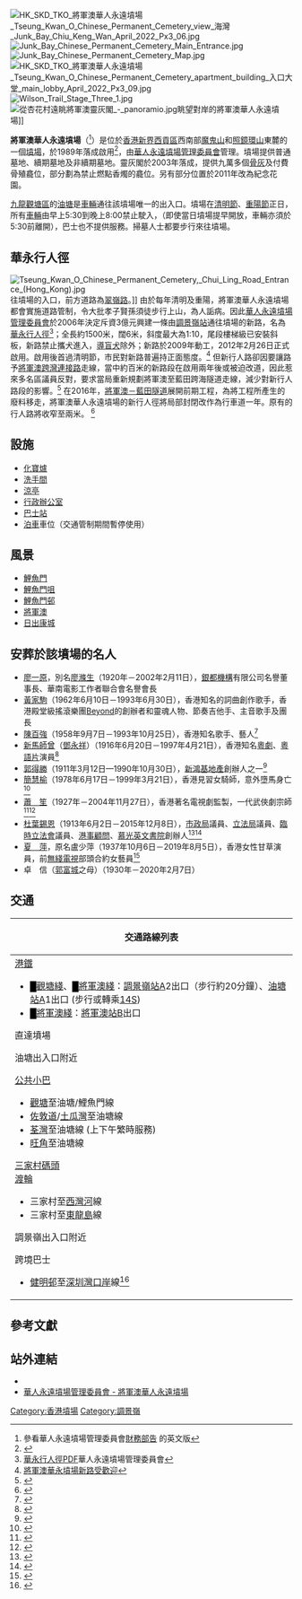 [[File:HK_SKD_TKO_將軍澳華人永遠墳場_Tseung_Kwan_O_Chinese_Permanent_Cemetery_view_海灣_Junk_Bay_Chiu_Keng_Wan_April_2022_Px3_06.jpg|thumb]]
[[File:Junk_Bay_Chinese_Permanent_Cemetery_Main_Entrance.jpg|thumb]]
[[File:Junk_Bay_Chinese_Permanent_Cemetery_Map.jpg|thumb]]
[[File:HK_SKD_TKO_將軍澳華人永遠墳場_Tseung_Kwan_O_Chinese_Permanent_Cemetery_apartment_building_入口大堂_main_lobby_April_2022_Px3_09.jpg|thumb]]
[[File:Wilson_Trail_Stage_Three_1.jpg|thumb]]
[[File:從杏花村遠眺將軍澳靈灰閣_-_panoramio.jpg|thumb]]眺望對岸的將軍澳華人永遠墳場]]

'''將軍澳華人永遠墳場'''（{{lang-en|'''Junk Bay Chinese Permanent Cemetery'''}}<ref>參看華人永遠墳場管理委員會[http://www.bmcpc.org.hk/tc/resource_center/report/index.html 財務部告] {{Wayback|url=http://www.bmcpc.org.hk/tc/resource_center/report/index.html |date=20181110200140 }}的英文版</ref>）是位於[[香港|香港]][[新界|新界]][[西貢區|西貢區]]西南部[[魔鬼山|魔鬼山]]和[[照鏡環山|照鏡環山]]東麓的一個[[墳場|墳場]]，於1989年落成啟用<ref>{{cite news |publisher=[[華人永遠墳場管理委員會|華人永遠墳場管理委員會]] |date= |title=墳場簡介 |url=https://www.bmcpc.org.hk/tc/about/story/tko/index.html |accessdate=2018-11-10 |archive-date=2020-02-23 |archive-url=https://web.archive.org/web/20200223153700/http://www.bmcpc.org.hk/tc/about/story/tko/index.html |dead-url=no }}{{zh-hant}}</ref>，由[[華人永遠墳場管理委員會|華人永遠墳場管理委員會]]管理。墳場提供普通墓地、續期墓地及非續期墓地。靈灰閣於2003年落成，提供九萬多個[[骨灰|骨灰]]及付費骨殖龕位，部分劃為禁止燃點香燭的龕位。另有部分位置於2011年改為紀念花園。


[[九龍|九龍]][[觀塘區|觀塘區]]的[[油塘|油塘]]是[[車輛|車輛]]通往該墳場唯一的出入口。墳場在[[清明節|清明節]]、[[重陽節|重陽節]]正日，所有[[車輛|車輛]]由早上5:30到晚上8:00禁止駛入，（即使當日墳場提早開放，車輛亦須於5:30前離開），巴士也不提供服務。掃墓人士都要步行來往墳場。

==華永行人徑==
[[File:Tseung_Kwan_O_Chinese_Permanent_Cemetery,_Chui_Ling_Road_Entrance_(Hong_Kong).jpg|thumb]]往墳場的入口，前方道路為[[翠嶺路|翠嶺路]]。]]
由於每年清明及重陽，將軍澳華人永遠墳場都會實施道路管制，令大批孝子賢孫須徒步行上山，為人詬病。因此[[華人永遠墳場管理委員會|華人永遠墳場管理委員會]]於2006年決定斥資3億元興建一條由[[調景嶺站|調景嶺站]]通往墳場的新路，名為[[華永行人徑|華永行人徑]]<ref>[http://www.bmcpc.org.hk/filemanager/common/doc/resource_center/brochure/BMCPC_Footpath.pdf 華永行人徑PDF]華人永遠墳場管理委員會</ref>；全長約1500米，闊6米，斜度最大為1:10，尾段樓梯級已安裝斜板，新路禁止攜犬進入，[[導盲犬|導盲犬]]除外；新路於2009年動工，2012年2月26日正式啟用。啟用後首過清明節，市民對新路普遍持正面態度。<ref>[http://the-sun.on.cc/cnt/news/20120402/00407_006.html?pubdate=20120402 將軍澳華永墳場新路受歡迎]</ref> 但新行人路卻因要讓路予[[將軍澳跨灣連接路|將軍澳跨灣連接路]]走線，當中約百米的新路段在啟用兩年後或被迫改道，因此惹來多名區議員反對，要求當局重新規劃將軍澳至藍田跨海隧道走線，減少對新行人路段的影響。<ref>{{cite news|url=http://orientaldaily.oriental.com.hk/cnt/news/20120205/00176_023.html|date=2012年2月5日|title=將軍澳墳場新路瀕腰斬|newspaper=''[[東方日報_(香港)|東方日報 (香港)]]''}}{{Dead link|date=2019年10月 |bot=InternetArchiveBot |fix-attempted=yes }}</ref> 在2016年，[[將軍澳－藍田隧道|將軍澳－藍田隧道]]展開前期工程，為將工程所產生的廢料移走，將軍澳華人永遠墳場的新行人徑將局部封閉改作為行車道一年。原有的行人路將收窄至兩米。
<ref>{{cite news|url=http://www.metrodaily.hk/metro_news/%E5%B0%87%E8%97%8D%E9%9A%A7%E9%81%93%E5%B7%A5%E7%A8%8B-%E7%8E%A9%E6%AD%BB%E8%A1%8C%E5%B1%B1%E5%BE%91/?page671=2|date=2016-10-14|title=將藍隧道工程 玩死行山徑|newspaper=''[[都市日報|都市日報]]''}}{{Dead link|date=2020年3月 |bot=InternetArchiveBot |fix-attempted=yes }}</ref>

==設施==
* [[化寶爐|化寶爐]]
* [[洗手間|洗手間]]
* [[涼亭|涼亭]]
* [[行政|行政]][[辦公室|辦公室]]
* [[巴士站|巴士站]]
* [[泊車|泊車]]車位（交通管制期間暫停使用）

==風景==
* [[鯉魚門|鯉魚門]]
* [[鯉魚門咀|鯉魚門咀]]
* [[鯉魚門邨|鯉魚門邨]]
* [[將軍澳|將軍澳]]
* [[日出康城|日出康城]]

==安葬於該墳場的名人==
*[[廖一原|廖一原]]，別名[[廖滌生|廖滌生]]（1920年－2002年2月11日），[[銀都機構|銀都機構]]有限公司名譽董事長、華南電影工作者聯合會名譽會長
*[[黃家駒|黃家駒]]（1962年6月10日－1993年6月30日），香港知名的詞曲創作歌手，香港殿堂級搖滾樂團[[Beyond|Beyond]]的創辦者和靈魂人物、節奏吉他手、主音歌手及團長
*[[陳百強|陳百強]]（1958年9月7日－1993年10月25日），香港知名歌手、藝人<ref>{{Cite web |url=https://www.facebook.com/hongkongcemetery/photos/a.247397519156959/322559151640795/ |title=墳場研究 Cemetery Study 在將軍澳華人永遠墳場 |date=2018-09-07 |website=www.facebook.com |quote=圖中墓的主人是香港著名歌手陳百強，他是香港八十年代樂壇代表人物之一。}}</ref>
*[[新馬師曾|新馬師曾]]（[[鄧永祥|鄧永祥]]）{{MBE|nocat}}（1916年6月20日－1997年4月21日），香港知名[[粵劇|粵劇]]、[[粵語片|粵語片]]演員<ref>{{Cite web |url=https://www.facebook.com/hongkongcemetery/photos/pcb.400578730505503/400578613838848/?type=3&theater/ |title=墳場研究 Cemetery Study 在將軍澳華人永遠墳場 |date=2019-03-08 |website=www.facebook.com |quote=新馬師曾的遺照攝於將軍澳華人永遠墳場。}}</ref>
*[[郭得勝|郭得勝]]（1911年3月12日—1990年10月30日），[[新鴻基地產|新鴻基地產]]創辦人之一<ref>{{Cite web |url=https://www.facebook.com/hongkongcemetery/photos/a.350432878853422/338040426759334/ |title=墳場研究 Cemetery Study 在將軍澳華人永遠墳場 |date=2018-10-20 |website=www.facebook.com |quote=圖中墓的主人是郭得勝。}}</ref>
*[[簡慧榆|簡慧榆]]（1978年6月17日－1999年3月21日），香港見習女騎師，意外墮馬身亡<ref>{{Cite web |url=https://www.facebook.com/hongkongcemetery/photos/a.247397519156959/326518494578194/ |title=墳場研究 Cemetery Study 在將軍澳華人永遠墳場 |date=2018-09-18 |website=www.facebook.com |quote=圖中墓的主人為簡慧榆，她是香港已故的見習女騎師。}}</ref>
*[[蕭笙|蕭　笙]]（1927年－2004年11月27日），香港著名電視劇監製，一代武俠劇宗師<ref>{{Cite web |url=https://hk.entertainment.appledaily.com/entertainment/daily/article/20041216/4514729 |title=蕭笙周日出殯 |date=2004年12月16日 |publisher=[[蘋果日報_(香港)|蘋果日報]] |access-date=2019年2月10日 |archive-date=2019年4月28日 |archive-url=https://web.archive.org/web/20190428092515/https://hk.entertainment.appledaily.com/entertainment/daily/article/20041216/4514729 |dead-url=no }}</ref><ref>{{Cite web |url=https://hk.entertainment.appledaily.com/entertainment/daily/article/20041220/4524230 |title=眾星送別一代武俠劇宗師 蕭笙暖陽映照長眠將軍澳 |date=2004年12月20日 |publisher=[[蘋果日報_(香港)|蘋果日報]] |access-date=2019年2月10日 |archive-date=2019年4月28日 |archive-url=https://web.archive.org/web/20190428092541/https://hk.entertainment.appledaily.com/entertainment/daily/article/20041220/4524230 |dead-url=no }}</ref>
*[[杜葉錫恩|杜葉錫恩]]{{大紫荊|nocat}}{{CBE|nocat}}（1913年6月2日－2015年12月8日），[[市政局|市政局]]議員、[[立法局|立法局]]議員、[[臨時立法會|臨時立法會]]議員、[[港事顧問|港事顧問]]、[[慕光英文書院|慕光英文書院]]創辦人<ref>{{Cite web |url=https://m.facebook.com/story.php?story_fbid=723262058237167&id=245578639338847 |title=墳場研究 Cemetery Study 在將軍澳華人永遠墳場 |date=2020-08-02|website=www.facebook.com |quote=杜葉錫恩的大殮及出殯儀式於翌日(20日)舉行，並由前任香港行政長官董建華、前任香港行政長官曾蔭權、時任香港行政長官梁振英、時任香港立法會主席曾鈺成、時任香港中聯辦副主任仇鴻，前香港律政司司長梁愛詩等人扶靈，其遺體於出殯後移至歌連臣角火葬場火化，骨灰與其丈夫杜學魁長眠於將軍澳華人永遠墳場。}}</ref><ref>{{Cite web |url=https://www.facebook.com/hongkongcemetery/photos/a.350436585519718/442911202938922/?type=3&theater|title=墳場研究 Cemetery Study 在將軍澳華人永遠墳場 |date=2019-06-02 |website=www.facebook.com |quote=今天是前市政局、立法局議員Elise Elliott Tu 杜葉錫恩女士106歲的冥壽。}}</ref>
*[[夏萍|夏　萍]]，原名盧少萍（1937年10月6日－2019年8月5日），香港女性甘草演員，前[[無綫電視|無綫電視]]部頭合約女藝員<ref>{{Cite web |url=https://www.bastillepost.com/hongkong/article/4943771-%ef%bb%bf%e6%9e%97%e5%ae%b6%e6%a3%9f%e5%bc%b5%e5%9c%8b%e5%bc%b7%e6%89%b6%e9%9d%88-%ef%bb%bf%e5%a4%8f%e8%90%8d%ef%bb%bf%ef%bb%bf%e9%95%b7%e7%9c%a0%e5%b0%87%e8%bb%8d%e6%be%b3%e5%a2%b3%e5%a0%b4%ef%bb%bf |title=林家棟張國強扶靈 ﻿夏萍﻿﻿長眠將軍澳墳場﻿ |date=2019年8月21日 |publisher=[[巴士的報|巴士的報]] |access-date=2019年10月28日 |archive-date=2019年10月28日 |archive-url=https://web.archive.org/web/20191028232917/https://www.bastillepost.com/hongkong/article/4943771-%ef%bb%bf%e6%9e%97%e5%ae%b6%e6%a3%9f%e5%bc%b5%e5%9c%8b%e5%bc%b7%e6%89%b6%e9%9d%88-%ef%bb%bf%e5%a4%8f%e8%90%8d%ef%bb%bf%ef%bb%bf%e9%95%b7%e7%9c%a0%e5%b0%87%e8%bb%8d%e6%be%b3%e5%a2%b3%e5%a0%b4%ef%bb%bf |dead-url=no }}</ref>
*卓　信（[[郭富城|郭富城]]之母）（1930年－2020年2月7日）

==交通==
{| class="mw-collapsible mw-collapsed wikitable" style="margin: 0 auto; width: auto;" 
! 交通路線列表
|-
|
;[[港鐵|港鐵]]
*<font color="{{觀塘綫色彩}}">█</font>[[觀塘綫|觀塘綫]]、<font color="{{將軍澳綫色彩}}">█</font>[[將軍澳綫|將軍澳綫]]：[[調景嶺站|調景嶺站]]A2出口（步行約20分鐘）、[[油塘站|油塘站]]A1出口 (步行或轉乘[[九龍巴士14S線|14S]])
*<font color="{{將軍澳綫色彩}}">█</font>[[將軍澳綫|將軍澳綫]]：[[將軍澳站|將軍澳站]]B出口
;直達墳場
{{九龍新界巴士簡單列表|14S}}
;油塘出入口附近
{{九龍新界巴士簡單列表|6P|14|14B|14D|14H|14X|33|33B|62X|88X|214|215P|216M|259D|889|N214|N216|X42C}}{{過海隧道巴士簡單列表|603|603A|603P|603S|613}}{{九龍專線小巴簡單列表|23C|24|24M|24S|76B|87}}{{大嶼山巴士簡單列表|A26|E22P|E22X|N26}}
;[[香港小型巴士|公共小巴]]
*[[觀塘|觀塘]]至油塘/鯉魚門線
*[[佐敦道|佐敦道]]/[[土瓜灣|土瓜灣]]至油塘線
*[[荃灣|荃灣]]至油塘線 (上下午繁時服務)
*[[旺角|旺角]]至油塘線

;[[三家村碼頭|三家村碼頭]]
;[[渡輪|渡輪]]
*三家村至[[西灣河|西灣河]]線
*三家村至[[東龍島|東龍島]]線
;調景嶺出入口附近
{{九龍新界巴士簡單列表|91R|93M|290|290A|290X|792M|796C|796P|796S|796X|798|798B|N290|N796}}
{{大嶼山巴士簡單列表|A29P|E22A|E22C|E22S|N29}}
{{過海隧道巴士簡單列表|694|N691}}
{{新界專線小巴簡單列表|110|110A|114B}}
;跨境巴士
*[[健明邨|健明邨]]至[[深圳灣口岸|深圳灣口岸]]線<ref>{{cite web |url=http://www.chinalink.hk/co_service_routesdongjiulong.html |title=存档副本 |accessdate=2016-09-17 |deadurl=yes |archiveurl=https://web.archive.org/web/20160918005834/http://www.chinalink.hk/co_service_routesdongjiulong.html |archivedate=2016-09-18 }}</ref>
|}

==參考文獻==
{{reflist|2}}

==站外連結==
* {{commonscat-inline|Tseung Kwan O Chinese Permanent Cemetery}}
* [https://web.archive.org/web/20080408030857/http://www.bmcpc.org.hk/about/cko.htm 華人永遠墳場管理委員會 - 將軍澳華人永遠墳場]

[[Category:香港墳場|Category:香港墳場]]
[[Category:調景嶺|Category:調景嶺]]